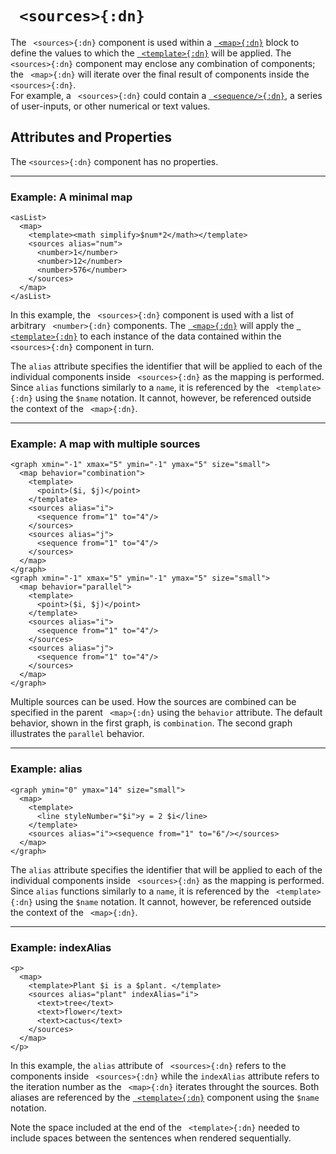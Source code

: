 


# ` <sources>{:dn}`





The ` <sources>{:dn}` component is used within a [` <map>{:dn}`](map.mdx) block to define the values to which 
the [` <template>{:dn}`](template.mdx) will be applied.  The ` <sources>{:dn}` component may enclose any combination 
of components; the ` <map>{:dn}` will iterate over the final result of components inside the ` <sources>{:dn}`.  
For example, a ` <sources>{:dn}` could contain a [` <sequence/>{:dn}`](sequence.mdx), 
a series of user-inputs, or other numerical or text values.

## Attributes and Properties 
 <AttrDisplay name='sources'/> 

 The `<sources>{:dn}` component has no properties.

---

### Example: A minimal map


```doenet-editor-horiz
<asList>
  <map>
    <template><math simplify>$num*2</math></template>
    <sources alias="num">
      <number>1</number>
      <number>12</number>
      <number>576</number>
    </sources>
  </map>
</asList>
```



In this example, the ` <sources>{:dn}` component is used with a list of arbitrary ` <number>{:dn}` components. 
The [` <map>{:dn}`](map.mdx) will apply the [` <template>{:dn}`](template.mdx) to each instance of the data contained within 
the ` <sources>{:dn}` component in turn.


The `alias` attribute specifies the identifier that will be applied to each of the individual 
components inside ` <sources>{:dn}` as the mapping is performed. Since `alias` functions similarly to a `name`, it 
is referenced by the ` <template>{:dn}` using the `$name` notation. It cannot, however, be referenced outside the 
context of the ` <map>{:dn}`.



---

### Example: A map with multiple sources


```doenet-editor-horiz
<graph xmin="-1" xmax="5" ymin="-1" ymax="5" size="small">
  <map behavior="combination">
    <template>
      <point>($i, $j)</point>
    </template>
    <sources alias="i">
      <sequence from="1" to="4"/>
    </sources>
    <sources alias="j">
      <sequence from="1" to="4"/>
    </sources>
  </map>
</graph>
<graph xmin="-1" xmax="5" ymin="-1" ymax="5" size="small">
  <map behavior="parallel">
    <template>
      <point>($i, $j)</point>
    </template>
    <sources alias="i">
      <sequence from="1" to="4"/>
    </sources>
    <sources alias="j">
      <sequence from="1" to="4"/>
    </sources>
  </map>
</graph>
```



Multiple sources can be used. How the sources are combined can be specified in the parent ` <map>{:dn}` 
using the `behavior` attribute. The default behavior, shown in the first graph, is `combination`. The second graph 
illustrates the `parallel` behavior.



---

### Example: alias


```doenet-editor-horiz
<graph ymin="0" ymax="14" size="small">
  <map>
    <template>
      <line styleNumber="$i">y = 2 $i</line>
    </template>
    <sources alias="i"><sequence from="1" to="6"/></sources>
  </map>
</graph>
```



The `alias` attribute specifies the identifier that will be applied to each of the individual 
components inside ` <sources>{:dn}` as the mapping is performed. Since `alias` functions similarly to a `name`, 
it is referenced by the ` <template>{:dn}` using the `$name` notation. It cannot, however, be referenced 
outside the context of the ` <map>{:dn}`.



---

### Example: indexAlias


```doenet-editor-horiz
<p>
  <map>
    <template>Plant $i is a $plant. </template>
    <sources alias="plant" indexAlias="i">
      <text>tree</text>
      <text>flower</text>
      <text>cactus</text>
    </sources>
  </map>
</p>
```



In this example, the `alias` attribute of ` <sources>{:dn}` refers to the components inside ` <sources>{:dn}` while 
the `indexAlias` attribute refers to the iteration number as the ` <map>{:dn}` iterates throught the sources.  Both 
aliases are referenced by the [` <template>{:dn}`](template.mdx) component using the `$name` notation.


Note the space included at the end of the ` <template>{:dn}` needed to include spaces between the sentences when rendered sequentially.

